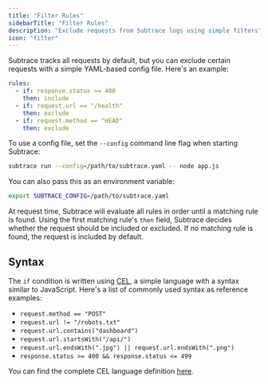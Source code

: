 ```yaml
---
title: "Filter Rules"
sidebarTitle: "Filter Rules"
description: "Exclude requests from Subtrace logs using simple filters"
icon: "filter"
---
```


Subtrace tracks all requests by default, but you can exclude certain requests
with a simple YAML-based config file. Here's an example:

```yaml
rules:
  - if: response.status >= 400
    then: include
  - if: request.url == "/health"
    then: exclude
  - if: request.method == "HEAD"
    then: exclude
```

To use a config file, set the `--config` command line flag when starting
Subtrace:

```bash
subtrace run --config=/path/to/subtrace.yaml -- node app.js
```

You can also pass this as an environment variable:

```bash
export SUBTRACE_CONFIG=/path/to/subtrace.yaml
```

At request time, Subtrace will evaluate all rules in order until a matching
rule is found. Using the first matching rule's `then` field, Subtrace decides
whether the request should be included or excluded. If no matching rule is
found, the request is included by default.

## Syntax

The `if` condition is written using [CEL](https://cel.dev), a simple language
with a syntax similar to JavaScript. Here's a list of commonly used syntax as
reference examples:

- `request.method == "POST"`
- `request.url != "/robots.txt"`
- `request.url.contains("dashboard")`
- `request.url.startsWith("/api/")`
- `request.url.endsWith(".jpg") || request.url.endsWith(".png")`
- `response.status >= 400 && response.status <= 499`

You can find the complete CEL language definition [here](https://github.com/google/cel-spec/blob/master/doc/langdef.md).

